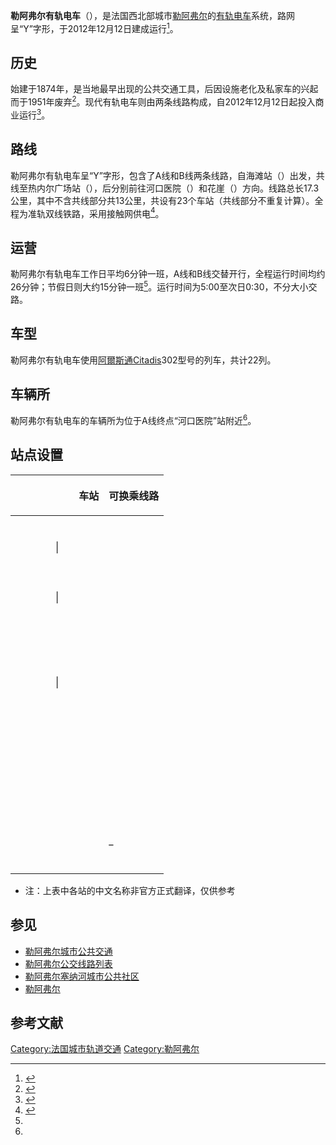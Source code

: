 {{Infobox rail line
|rail_name=勒阿弗尔有轨电车<br>{{lang|fr|Tramway du Havre}}<br>{{法国交通标志/勒阿弗尔|tram}} {{法国交通标志/勒阿弗尔|a}} {{法国交通标志/勒阿弗尔|b}}
|banner_color=#FFFFFF
|logo_filename=
|logo_width=
|image = Tramway-place-de-l'Hotel-de-ville-du-Havre-DSC 0871.jpg
|caption=勒阿弗尔有轨电车的车辆
|service_type=[[城市轨道交通系统|城市轨道交通]]
|network=[[勒阿弗尔城市公共交通|勒阿弗尔城市公共交通]]
|status=运营中
|locale={{FRA}}[[勒阿弗尔|勒阿弗尔]]
|start=[[勒阿弗尔|勒阿弗尔]]-海滩<br>[[勒阿弗尔|勒阿弗尔]]-河口医院/花崖
|stations=23
|begin_operation=2012年12月12日
|operator=[[勒阿弗尔城市公共交通|勒阿弗尔城市公共交通]]
|depot=
|system_length=17.3km
|线路类型=地面
|lines=[[双线铁路|双线]]
|track_gauge=[[准轨|准轨]]
|electrified=
|fleet_size=
|max_speed=
|route_map=[[File:Tramway_le_Havre_carte.PNG|280px]]
}}

'''勒阿弗尔有轨电车'''（{{lang-fr|Tramway du Havre}}），是法国西北部城市[[勒阿弗尔|勒阿弗尔]]的[[有轨电车|有轨电车]]系统，路网呈“Y”字形，于2012年12月12日建成运行<ref name="info">{{Cite web|url=https://www.ilevia.fr/cms/institutionnel/se-deplacer/#plan-du-reseau|title=Télécharger les fiches horaires et plans|accessdate=2020-06-10|author=ilevia.fr|language=fr|publisher=ilevia.fr|archive-date=2020-06-09|archive-url=https://web.archive.org/web/20200609220841/https://www.ilevia.fr/cms/institutionnel/se-deplacer/#plan-du-reseau|dead-url=no}}</ref>。

==历史==

{{link-fr|老式勒阿弗尔有轨电车|Ancien tramway du Havre|勒阿弗尔早期有轨电车}}始建于1874年，是当地最早出现的公共交通工具，后因设施老化及私家车的兴起而于1951年废弃<ref>{{Cite book | author = Hervé Bertin| title = ''Petits trains et tramways haut-normands''| location = Le Mans | publisher = La vie du Rail| year = 1994 |language = fr |ISBN=2905596481}}</ref>。现代有轨电车则由两条线路构成，自2012年12月12日起投入商业运行<ref>{{Cite web|url=https://www.francebleu.fr/loisirs/evenements/inauguration-du-tramway-au-havre|title=Inauguration du Tramway au Havre|author=France Bleu|accessdate=2020-07-16|date=2012-12-12|language=fr|website=francebleu.fr|archive-date=2022-02-21|archive-url=https://web.archive.org/web/20220221222221/https://www.francebleu.fr/loisirs/evenements/inauguration-du-tramway-au-havre|dead-url=no}}</ref>。

==路线==
勒阿弗尔有轨电车呈“Y”字形，包含了A线和B线两条线路，自海滩站（{{lang|fr|La Plage}}）出发，共线至热内尔广场站（{{lang|fr|Place Jenner}}），后分别前往河口医院（{{lang|fr|Hôpital Estuaire}}）和花崖（{{lang|fr|Pré Fleuri}}）方向。线路总长17.3公里，其中不含共线部分共13公里，共设有23个车站（共线部分不重复计算）。全程为准轨双线铁路，采用接触网供电<ref name="plan">{{Cite web|url=http://cartometro.com/cartes/tram-lehavre/|title=carto metro|accessdate=2020-07-17|author=carto.metro.free.fr|language=fr|publisher=carto.metro.free.fr|archive-date=2021-02-07|archive-url=https://web.archive.org/web/20210207051235/http://cartometro.com/cartes/tram-lehavre/|dead-url=no}}</ref>。

==运营==

勒阿弗尔有轨电车工作日平均6分钟一班，A线和B线交替开行，全程运行时间均约26分钟；节假日则大约15分钟一班<ref name="info"/>。运行时间为5:00至次日0:30，不分大小交路。

==车型==
勒阿弗尔有轨电车使用[[阿爾斯通Citadis|阿爾斯通Citadis]]302型号的列车，共计22列。

==车辆所==
勒阿弗尔有轨电车的车辆所为位于A线终点“河口医院”站附近<ref name="plan"/>。

==站点设置==
{| cellspacing=0 cellpadding=2 border="0" style="border: 1px solid #999; background-color:#FFFFFF; text-align: center; font-size:smaller"
|- bgcolor="#CCCCCC"
! !! !! !! !! !! !! 车站 !! 可换乘线路
|-
| bgcolor="#ffffff"|  || || bgcolor="#E41E25" |{{white|■}} || bgcolor="#00984E" |{{white|■}} || bgcolor="#ffffff"|  ||
| '''{{Arret|La Plage|海滩}}''' 
| align=left | {{法国交通标志/勒阿弗尔|bus}} {{法国交通标志/勒阿弗尔|1}}
|- bgcolor="#efefef"
| bgcolor="#ffffff"|  || || bgcolor="#E41E25" |{{white|•}}  || bgcolor="#00984E" |{{white|•}} || |  ||
| {{Arret|Saint-Roch|圣罗克}}
|
|- align=center
| bgcolor="#ffffff"|  || || bgcolor="#E41E25" |{{white|•}}  || bgcolor="#00984E" |{{white|•}} || bgcolor="#ffffff"|  ||
| {{Arret|Hôtel de Ville|市政厅}}
| align=left |{{法国交通标志/勒阿弗尔|bus}} {{法国交通标志/勒阿弗尔|1}} {{法国交通标志/勒阿弗尔|2}} {{法国交通标志/勒阿弗尔|3}} {{法国交通标志/勒阿弗尔|4}} {{法国交通标志/勒阿弗尔|5}} {{法国交通标志/勒阿弗尔|6}} {{法国交通标志/勒阿弗尔|7}}
|- bgcolor="#efefef"
| bgcolor="#ffffff"|  || || bgcolor="#E41E25" |{{white|•}}  || bgcolor="#00984E" |{{white|•}} || |  ||
| {{Arret|Palais de Justice|法院宫}}
| align=left |{{法国交通标志/勒阿弗尔|bus}} {{法国交通标志/勒阿弗尔|3}} {{法国交通标志/勒阿弗尔|5}}
|-
| bgcolor="#ffffff"|  || || bgcolor="#E41E25" |{{white|•}}  || bgcolor="#00984E" |{{white|•}} || bgcolor="#ffffff"|  ||
| {{Arret|Gares|[[勒阿弗尔站#城市公共交通|火车站]]}}
| align=left | {{法国交通标志/勒阿弗尔|bus}} {{法国交通标志/勒阿弗尔|3}} {{法国交通标志/勒阿弗尔|4}} {{法国交通标志/勒阿弗尔|5}} {{法国交通标志/勒阿弗尔|8}} {{法国交通标志/勒阿弗尔|9}} {{法国交通标志/勒阿弗尔|15}} {{法国交通标志/勒阿弗尔|18}} {{法国交通标志/勒阿弗尔|19}} {{法国交通标志/勒阿弗尔|22}} <br> {{法国交通数据|sncf}} {{法国交通数据|ter|nor}} {{法国交通标志/勒阿弗尔|ter}} <br> {{法国交通数据|car|nor}}
|- bgcolor="#efefef"
| bgcolor="#ffffff"|  || || bgcolor="#E41E25" |{{white|•}}  || bgcolor="#00984E" |{{white|•}} || |  ||
| {{Arret|Université|大学}}
| align=left |{{法国交通标志/勒阿弗尔|bus}} {{法国交通标志/勒阿弗尔|22}}
|-
| bgcolor="#ffffff"| ||  || bgcolor="#E41E25" |{{white|•}} || bgcolor="#00984E" |{{white|•}} || bgcolor="#ffffff"|  ||
|{{Arret|Rond-Point|环岛}}
| align=left |{{法国交通标志/勒阿弗尔|bus}} {{法国交通标志/勒阿弗尔|2}}
|- bgcolor="#efefef"
| bgcolor="#ffffff"| || bgcolor="#E41E25" | || bgcolor="#E41E25" |{{white|•}} || bgcolor="#00984E" |{{white|•}} || bgcolor="#00984E" | || bgcolor="#ffffff"| 
| '''{{Arret|Place Jenner|热内尔广场}}'''
| align=left |{{法国交通标志/勒阿弗尔|bus}} {{法国交通标志/勒阿弗尔|1}} {{法国交通标志/勒阿弗尔|6}}
|-
| bgcolor="#ffffff"|  || bgcolor="#E41E25" |{{white|•}} || || || bgcolor="#00984E" | || bgcolor="#ffffff"| 
| {{Arret|Mare au Clerc|勒克莱尔池沼}}
| align=left | {{法国交通标志/勒阿弗尔|bus}} {{法国交通标志/勒阿弗尔|6}}
|- bgcolor="#efefef"
| bgcolor="#ffffff"|  || bgcolor="#E41E25" |{{white|•}} || || || bgcolor="#00984E" | || bgcolor="#ffffff"| 
| {{Arret|Sacré Coeur|圣心}}
| align=left |
|-
| bgcolor="#ffffff"|  || bgcolor="#E41E25" |{{white|•}} || || || bgcolor="#00984E" | || bgcolor="#ffffff"| 
| {{Arret|Mare Rouge|红池沼}}
| align=left | {{法国交通标志/勒阿弗尔|bus}} {{法国交通标志/勒阿弗尔|6}} {{法国交通标志/勒阿弗尔|13}} {{法国交通标志/勒阿弗尔|16}}
|- bgcolor="#efefef"
| bgcolor="#ffffff"|  || bgcolor="#E41E25" |{{white|•}} || || || bgcolor="#00984E" | || bgcolor="#ffffff"| 
| {{Arret|Mont-Gaillard|蒙加亚尔}}
|
|-
| bgcolor="#ffffff"|  || bgcolor="#E41E25" |{{white|•}} || || || bgcolor="#00984E" | || bgcolor="#ffffff"| 
| {{Arret|Queneau|科诺}}
| align=left | 
|- bgcolor="#efefef"
| bgcolor="#ffffff"|  || bgcolor="#E41E25" |{{white|•}} || || || bgcolor="#00984E" | || bgcolor="#ffffff"| 
| {{Arret|Bigne à Fosse|井守}}
| align=left | 
|-
| bgcolor="#ffffff"|  || bgcolor="#E41E25" |{{white|■}} || || || bgcolor="#00984E" | || bgcolor="#ffffff"| 
| '''{{Arret|Hôpital Estuaire|河口医院}}'''
| align=left | {{法国交通标志/勒阿弗尔|bus}} {{法国交通标志/勒阿弗尔|3}} {{法国交通标志/勒阿弗尔|4}} {{法国交通标志/勒阿弗尔|l3}}
|- bgcolor="#efefef"
| bgcolor="#ffffff"| || || || || bgcolor="#00984E" |{{white|•}} || bgcolor="#ffffff"| 
| {{Arret|Frileuse|弗里勒斯}}
| align=left | {{法国交通标志/勒阿弗尔|bus}} {{法国交通标志/勒阿弗尔|6}} 
|-
| bgcolor="#ffffff"| || || || || bgcolor="#00984E" |{{white|•}} || bgcolor="#ffffff"| 
| {{Arret|Curie|居里}}
| align=left | 
|- bgcolor="#efefef"
| bgcolor="#ffffff"| || ||  || || bgcolor="#00984E" |{{white|•}} || bgcolor="#ffffff"| 
| {{Arret|Verlaine|韦尔莱讷}}
| align=left |
|-
| bgcolor="#ffffff"| || || || || bgcolor="#00984E" |{{white|•}} || bgcolor="#ffffff"| 
| {{Arret|Schuman|舒曼}}
| align=left | {{法国交通标志/勒阿弗尔|bus}} {{法国交通标志/勒阿弗尔|9}} 
|- bgcolor="#efefef"
| bgcolor="#ffffff"| || || || || bgcolor="#00984E" |{{white|•}} || bgcolor="#ffffff"| 
| {{Arret|Atrium|阿特里尤姆}}
| align=left |
|-
| bgcolor="#ffffff"| || || || || bgcolor="#00984E" |{{white|•}} || bgcolor="#ffffff"| 
| {{Arret|Saint-Pierre|圣皮埃尔}}
| align=left | {{法国交通数据|步行}}_{{法国交通标志/勒阿弗尔|bus}} {{法国交通标志/勒阿弗尔|9}} 
|- bgcolor="#efefef"
| bgcolor="#ffffff"| || || || || bgcolor="#00984E" |{{white|■}} || bgcolor="#ffffff"| 
| '''{{Arret|Pré Fleuri|花崖}}'''
| align=left |  {{法国交通标志/勒阿弗尔|bus}} {{法国交通标志/勒阿弗尔|7}} {{法国交通标志/勒阿弗尔|17}}
|}

* 注：上表中各站的中文名称非官方正式翻译，仅供参考

==参见==
* [[勒阿弗尔城市公共交通|勒阿弗尔城市公共交通]]
* [[勒阿弗尔公交线路列表|勒阿弗尔公交线路列表]]
* [[勒阿弗尔塞纳河城市公共社区|勒阿弗尔塞纳河城市公共社区]]
* [[勒阿弗尔|勒阿弗尔]]

== 参考文献 ==
{{Reflist}}

[[Category:法国城市轨道交通|Category:法国城市轨道交通]]
[[Category:勒阿弗尔|Category:勒阿弗尔]]